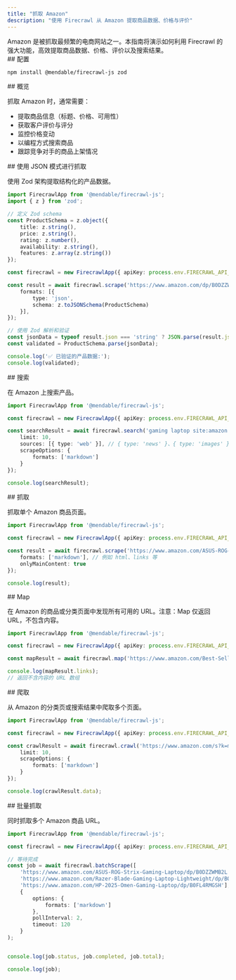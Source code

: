 ```yaml
---
title: "抓取 Amazon"
description: "使用 Firecrawl 从 Amazon 提取商品数据、价格与评价"
---
```


<Info>
Amazon 是被抓取最频繁的电商网站之一。本指南将演示如何利用 Firecrawl 的强大功能，高效提取商品数据、价格、评价以及搜索结果。
</Info>

<div id="setup">
  ## 配置
</div>

```bash
npm install @mendable/firecrawl-js zod
```


<div id="overview">
  ## 概览
</div>

抓取 Amazon 时，通常需要：

- 提取商品信息（标题、价格、可用性）
- 获取客户评价与评分
- 监控价格变动
- 以编程方式搜索商品
- 跟踪竞争对手的商品上架情况

<div id="scrape-with-json-mode">
  ## 使用 JSON 模式进行抓取
</div>

使用 Zod 架构提取结构化的产品数据。

```typescript
import FirecrawlApp from '@mendable/firecrawl-js';
import { z } from 'zod';

// 定义 Zod schema
const ProductSchema = z.object({
    title: z.string(),
    price: z.string(),
    rating: z.number(),
    availability: z.string(),
    features: z.array(z.string())
});

const firecrawl = new FirecrawlApp({ apiKey: process.env.FIRECRAWL_API_KEY });

const result = await firecrawl.scrape('https://www.amazon.com/dp/B0DZZWMB2L', {
    formats: [{
        type: 'json',
        schema: z.toJSONSchema(ProductSchema)
    }],
});

// 使用 Zod 解析和验证
const jsonData = typeof result.json === 'string' ? JSON.parse(result.json) : result.json;
const validated = ProductSchema.parse(jsonData);

console.log('✅ 已验证的产品数据:');
console.log(validated);
```


<div id="search">
  ## 搜索
</div>

在 Amazon 上搜索产品。

```typescript
import FirecrawlApp from '@mendable/firecrawl-js';

const firecrawl = new FirecrawlApp({ apiKey: process.env.FIRECRAWL_API_KEY });

const searchResult = await firecrawl.search('gaming laptop site:amazon.com', {
    limit: 10,
    sources: [{ type: 'web' }], // { type: 'news' }、{ type: 'images' }
    scrapeOptions: {
        formats: ['markdown']
    }
});

console.log(searchResult);
```


<div id="scrape">
  ## 抓取
</div>

抓取单个 Amazon 商品页面。

```typescript
import FirecrawlApp from '@mendable/firecrawl-js';

const firecrawl = new FirecrawlApp({ apiKey: process.env.FIRECRAWL_API_KEY });

const result = await firecrawl.scrape('https://www.amazon.com/ASUS-ROG-Strix-Gaming-Laptop/dp/B0DZZWMB2L', {
    formats: ['markdown'], // 例如 html、links 等
    onlyMainContent: true
});

console.log(result);
```


<div id="map">
  ## Map
</div>

在 Amazon 的商品或分类页面中发现所有可用的 URL。注意：Map 仅返回 URL，不包含内容。

```typescript
import FirecrawlApp from '@mendable/firecrawl-js';

const firecrawl = new FirecrawlApp({ apiKey: process.env.FIRECRAWL_API_KEY });

const mapResult = await firecrawl.map('https://www.amazon.com/Best-Sellers-Electronics/zgbs/electronics');

console.log(mapResult.links);
// 返回不含内容的 URL 数组
```


<div id="crawl">
  ## 爬取
</div>

从 Amazon 的分类页或搜索结果中爬取多个页面。

```typescript
import FirecrawlApp from '@mendable/firecrawl-js';

const firecrawl = new FirecrawlApp({ apiKey: process.env.FIRECRAWL_API_KEY });

const crawlResult = await firecrawl.crawl('https://www.amazon.com/s?k=mechanical+keyboards', {
    limit: 10,
    scrapeOptions: {
        formats: ['markdown']
    }
});

console.log(crawlResult.data);
```


<div id="batch-scrape">
  ## 批量抓取
</div>

同时抓取多个 Amazon 商品 URL。

```typescript
import FirecrawlApp from '@mendable/firecrawl-js';

const firecrawl = new FirecrawlApp({ apiKey: process.env.FIRECRAWL_API_KEY });

// 等待完成
const job = await firecrawl.batchScrape([
    'https://www.amazon.com/ASUS-ROG-Strix-Gaming-Laptop/dp/B0DZZWMB2L',
    'https://www.amazon.com/Razer-Blade-Gaming-Laptop-Lightweight/dp/B0FP47DNFQ',
    'https://www.amazon.com/HP-2025-Omen-Gaming-Laptop/dp/B0FL4RMGSH'],
    {
        options: {
            formats: ['markdown']
        },
        pollInterval: 2,
        timeout: 120
    }
);


console.log(job.status, job.completed, job.total);

console.log(job);
```
